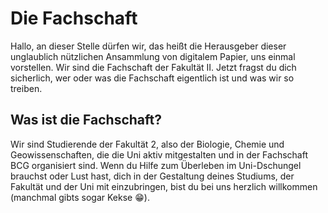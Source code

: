 # Die Fachschaft

Hallo, an dieser Stelle dürfen wir, das heißt die Herausgeber dieser unglaublich nützlichen Ansammlung von digitalem Papier, uns einmal vorstellen.
Wir sind die Fachschaft der Fakultät II. Jetzt fragst du dich sicherlich, wer oder was die Fachschaft eigentlich ist und was wir so treiben.

## Was ist die Fachschaft?

Wir sind Studierende der Fakultät 2, also der Biologie, Chemie und Geowissenschaften, die die Uni aktiv mitgestalten und in der Fachschaft BCG organisiert sind.
Wenn du Hilfe zum Überleben im Uni-Dschungel brauchst oder Lust hast, dich in der Gestaltung deines Studiums, der Fakultät und der Uni mit einzubringen, bist du bei uns herzlich willkommen (manchmal gibts sogar Kekse 😁).